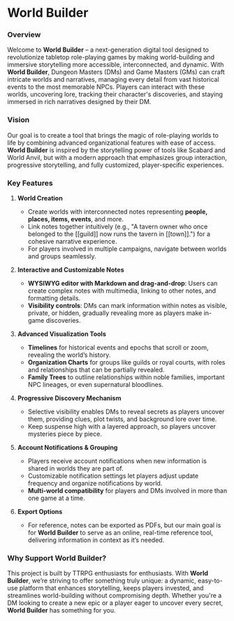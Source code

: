 # World Builder

### Overview
Welcome to **World Builder** – a next-generation digital tool designed to revolutionize tabletop role-playing games by making world-building and immersive storytelling more accessible, interconnected, and dynamic. With **World Builder**, Dungeon Masters (DMs) and Game Masters (GMs) can craft intricate worlds and narratives, managing every detail from vast historical events to the most memorable NPCs. Players can interact with these worlds, uncovering lore, tracking their character's discoveries, and staying immersed in rich narratives designed by their DM.

### Vision
Our goal is to create a tool that brings the magic of role-playing worlds to life by combining advanced organizational features with ease of access. **World Builder** is inspired by the storytelling power of tools like Scabard and World Anvil, but with a modern approach that emphasizes group interaction, progressive storytelling, and fully customized, player-specific experiences.

### Key Features

1. **World Creation**
   - Create worlds with interconnected notes representing **people, places, items, events**, and more.
   - Link notes together intuitively (e.g., "A tavern owner who once belonged to the [[guild]] now runs the tavern in [[town]].") for a cohesive narrative experience.
   - For players involved in multiple campaigns, navigate between worlds and groups seamlessly.

2. **Interactive and Customizable Notes**
   - **WYSIWYG editor with Markdown and drag-and-drop**: Users can create complex notes with multimedia, linking to other notes, and formatting details.
   - **Visibility controls**: DMs can mark information within notes as visible, private, or hidden, gradually revealing more as players make in-game discoveries.

3. **Advanced Visualization Tools**
   - **Timelines** for historical events and epochs that scroll or zoom, revealing the world’s history.
   - **Organization Charts** for groups like guilds or royal courts, with roles and relationships that can be partially revealed.
   - **Family Trees** to outline relationships within noble families, important NPC lineages, or even supernatural bloodlines.

4. **Progressive Discovery Mechanism**
   - Selective visibility enables DMs to reveal secrets as players uncover them, providing clues, plot twists, and background lore over time.
   - Keep suspense high with a layered approach, so players uncover mysteries piece by piece.

5. **Account Notifications & Grouping**
   - Players receive account notifications when new information is shared in worlds they are part of.
   - Customizable notification settings let players adjust update frequency and organize notifications by world.
   - **Multi-world compatibility** for players and DMs involved in more than one game at a time.

6. **Export Options**
   - For reference, notes can be exported as PDFs, but our main goal is for **World Builder** to serve as an online, real-time reference tool, delivering information in context as it’s needed.

### Why Support **World Builder**?
This project is built by TTRPG enthusiasts for enthusiasts. With **World Builder**, we’re striving to offer something truly unique: a dynamic, easy-to-use platform that enhances storytelling, keeps players invested, and streamlines world-building without compromising depth. Whether you're a DM looking to create a new epic or a player eager to uncover every secret, **World Builder** has something for you.
